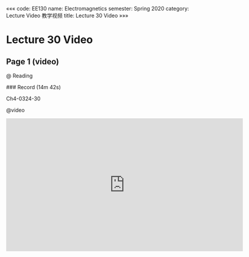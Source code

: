 «««
code: EE130
name: Electromagnetics
semester: Spring 2020
category: Lecture Video 教学视频
title: Lecture 30 Video
»»»

# Lecture 30 Video

## Page 1 (video)

@ Reading

<div class="markdown-body">
### Record (14m 42s)

Ch4-0324-30
</div>

@video

<iframe src="https://sbbrisk.com/e/7t78lgk8rvgh.html" frameborder=0 marginwidth=0 marginheight=0 scrolling=no width=640 height=360 allowfullscreen></iframe>
